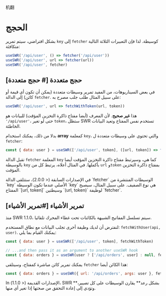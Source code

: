 机翻

# الحجج 

 بشكل افتراضي، سيتم تمرير `key` إلى `fetcher` كوسيطة. لذا فإن التعبيرات الثلاثة التالية متكافئة:

```js
useSWR('/api/user', () => fetcher('/api/user'))
useSWR('/api/user', url => fetcher(url))
useSWR('/api/user', fetcher)
```

## حجج متعددة [# حجج متعددة] 

 في بعض السيناريوهات، من المفيد تمرير وسيطات متعددة (يمكن أن تكون أي قيمة أو كائن) إلى الدالة `fetcher`. 
 على سبيل المثال طلب جلب مصرح به:


```js
useSWR('/api/user', url => fetchWithToken(url, token))
```

هذا **غير صحيح**. لأن المعرف (أيضا مفتاح ذاكرة التخزين المؤقت) للبيانات هو `'/api/user'`، 
حتى لو تغير `token`، ستظل SWR تستخدم نفس المفتاح وتعيد البيانات الخاطئة. 
 
بدلا من ذلك، يمكنك استخدام **array** كمعلمة `key`، والتي تحتوي على وسيطات متعددة ل `fetcher`:

```js
const { data: user } = useSWR(['/api/user', token], ([url, token]) => fetchWithToken(url, token))
```

تقبل الدالة `fetcher` المعلمة `key` كما هي، وسيرتبط مفتاح ذاكرة التخزين المؤقت أيضا بالوسيطة `key` بأكملها. في المثال أعلاه، يرتبط كل من `url` و`token` بمفتاح ذاكرة التخزين المؤقت.

<Callout emoji="⚠️">
  في الإصدارات السابقة (< 2.0.0)، ستتلقى الدالة `fetcher` الوسيطات المنتشرة من `key` الأصلي عندما تكون الوسيطة `key` هي نوع الصفيف. على سبيل المثال، سيصبح المفتاح `[url, token]` وسيطتين `(url, token)` لوظيفة `fetcher`.
</Callout>


## تمرير الأشياء [#تمرير الأشياء]


<Callout>
  منذ SWR 1.1.0، سيتم تسلسل المفاتيح الشبيهة بالكائنات تحت غطاء المحرك تلقائيا. 
</Callout>
  
لنفترض أن لديك وظيفة أخرى تجلب البيانات مع نطاق المستخدم: `fetchWithUser(api, user)`. يمكنك القيام بما يلي:

```js
const { data: user } = useSWR(['/api/user', token], fetchWithToken)

// ...and then pass it as an argument to another useSWR hook
const { data: orders } = useSWR(user ? ['/api/orders', user] : null, fetchWithUser)
```

يمكنك تمرير كائن مباشرة كمفتاح، وسيتلقى `fetcher` هذا الكائن أيضا:

```js
const { data: orders } = useSWR({ url: '/api/orders', args: user }, fetcher)
```

<Callout emoji="⚠️">
  In الإصدارات القديمة (< 1.1.0)، SWR **بشكل رعد** يقارن الوسيطات على كل تصيير، وتؤدي إلى إعادة التحقق من صحتها إذا تغير أي منها.
</Callout>
